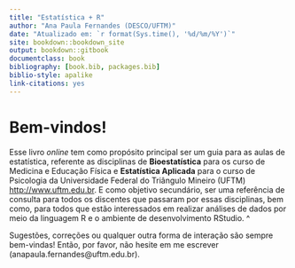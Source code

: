 ```yaml
--- 
title: "Estatística + R"
author: "Ana Paula Fernandes (DESCO/UFTM)"
date: "Atualizado em: `r format(Sys.time(), '%d/%m/%Y')`"
site: bookdown::bookdown_site
output: bookdown::gitbook
documentclass: book
bibliography: [book.bib, packages.bib]
biblio-style: apalike
link-citations: yes
---
```


# Bem-vindos!
<center>
<script src="https://unpkg.com/@lottiefiles/lottie-player@latest/dist/lottie-player.js"></script>
<lottie-player src="https://assets1.lottiefiles.com/packages/lf20_3rqwsqnj.json"  background="transparent"  speed="1"  style="width: 300px; height: 300px;"  loop  autoplay></lottie-player>
</center>

Esse livro _online_ tem como propósito principal ser um guia para as aulas de estatística, referente as disciplinas de **Bioestatística** para os curso de Medicina e Educação Física e **Estatística Aplicada** para o curso de Psicologia da Universidade Federal do Triângulo Mineiro (UFTM) <http://www.uftm.edu.br>. E como objetivo secundário, ser uma referência de consulta para todos os discentes que passaram por essas disciplinas, bem como, para todos que estão interessados em realizar análises de dados por meio da linguagem R e o ambiente de desenvolvimento RStudio. ^

Sugestões, correções ou qualquer outra forma de interação são sempre bem-vindas! Então, por favor, não hesite em me escrever (anapaula.fernandes@uftm.edu.br).






<!-- The **bookdown** package can be installed from CRAN or Github: -->

<!-- ```{r eval=FALSE} -->
<!-- install.packages("bookdown") -->
<!-- # or the development version -->
<!-- # devtools::install_github("rstudio/bookdown") -->
<!-- ``` -->

<!-- Remember each Rmd file contains one and only one chapter, and a chapter is defined by the first-level heading `#`. -->

<!-- To compile this example to PDF, you need XeLaTeX. You are recommended to install TinyTeX (which includes XeLaTeX): <https://yihui.name/tinytex/>. -->

<!-- ```{r include=FALSE} -->
<!-- # automatically create a bib database for R packages -->
<!-- knitr::write_bib(c( -->
<!--   .packages(), 'bookdown', 'knitr', 'rmarkdown' -->
<!-- ), 'packages.bib') -->
<!-- ``` -->
